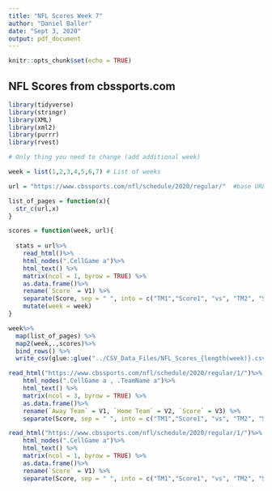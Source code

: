 ```yaml
---
title: "NFL Scores Week 7"
author: "Daniel Baller"
date: "Sept 3, 2020"
output: pdf_document
---
```


```r
knitr::opts_chunk$set(echo = TRUE)
```

## NFL Scores from cbssports.com

```r
library(tidyverse)
library(stringr)
library(XML)
library(xml2)
library(purrr)
library(rvest)

# Only thing you need to change (add additional week)

week = list(1,2,3,4,5,6,7) # List of weeks

url = "https://www.cbssports.com/nfl/schedule/2020/regular/"  #base URL

list_of_pages = function(x){
  str_c(url,x)
}

scores = function(week, url){
  
  stats = url%>%
    read_html()%>%
    html_nodes(".CellGame a")%>%
    html_text() %>% 
    matrix(ncol = 1, byrow = TRUE) %>%
    as.data.frame()%>%
    rename(`Score` = V1) %>% 
    separate(Score, sep = " ", into = c("TM1","Score1", "vs", "TM2", "Score2")) %>% 
    mutate(week = week)
}

week%>%
  map(list_of_pages) %>% 
  map2(week,.,scores)%>%
  bind_rows() %>% 
  write_csv(glue::glue("../CSV_Data_Files/NFL_Scores_{length(week)}.csv"))


```

```r
read_html("https://www.cbssports.com/nfl/schedule/2020/regular/1/")%>%
    html_nodes(".CellGame a , .TeamName a")%>%
    html_text() %>% 
    matrix(ncol = 3, byrow = TRUE) %>%
    as.data.frame()%>%
    rename(`Away Team` = V1, `Home Team` = V2, `Score` = V3) %>% 
    separate(Score, sep = " ", into = c("TM1","Score1", "vs", "TM2", "Score2"))
```

```r
read_html("https://www.cbssports.com/nfl/schedule/2020/regular/1/")%>%
    html_nodes(".CellGame a")%>%
    html_text() %>% 
    matrix(ncol = 1, byrow = TRUE) %>%
    as.data.frame()%>%
    rename(`Score` = V1) %>% 
    separate(Score, sep = " ", into = c("TM1","Score1", "vs", "TM2", "Score2"))
```